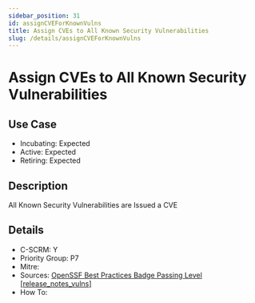 ```yaml
---
sidebar_position: 31
id: assignCVEForKnownVulns
title: Assign CVEs to All Known Security Vulnerabilities
slug: /details/assignCVEForKnownVulns
---
```


# Assign CVEs to All Known Security Vulnerabilities

## Use Case

- Incubating: Expected
- Active: Expected
- Retiring: Expected

## Description

All Known Security Vulnerabilities are Issued a CVE

## Details

- C-SCRM: Y
- Priority Group: P7
- Mitre: 
- Sources: [OpenSSF Best Practices Badge Passing Level [release_notes_vulns]](https://www.bestpractices.dev/en/criteria?details=true&rationale=true#0.release_notes_vulns)
- How To: 

